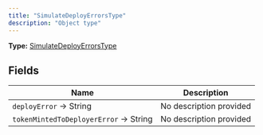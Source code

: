 ```yaml
---
title: "SimulateDeployErrorsType"
description: "Object type"
---
```


**Type:** [SimulateDeployErrorsType](/api-reference/types/simulatedeployerrorstype)

## Fields

| Name | Description |
|------|-------------|
| `deployError` → String | No description provided |
| `tokenMintedToDeployerError` → String | No description provided |

